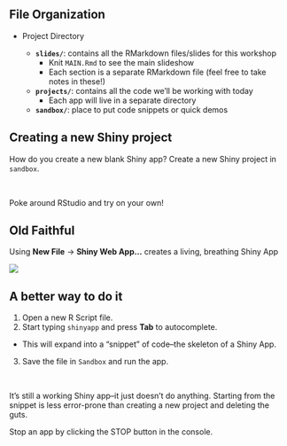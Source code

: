 ## File Organization

- Project Directory

  - **`slides/`**: contains all the RMarkdown files/slides for this workshop
    - Knit `MAIN.Rmd` to see the main slideshow
    - Each section is a separate RMarkdown file (feel free to take notes in these!)

  - **`projects/`**: contains all the code we'll be working with today
    - Each app will live in a separate directory

  - **`sandbox/`**: place to put code snippets or quick demos
  
## Creating a new Shiny project

How do you create a new blank Shiny app? Create a new Shiny project in `sandbox`.

<br>

Poke around RStudio and try on your own!

## Old Faithful

Using **New File** -> **Shiny Web App...** creates a living, breathing Shiny App

![](images/old-faithful.png)

## A better way to do it

1. Open a new R Script file.
2. Start typing `shinyapp` and press **Tab** to autocomplete.
  - This will expand into a "snippet" of code--the skeleton of a Shiny App.
3. Save the file in `Sandbox` and run the app.

<br>

It's still a working Shiny app--it just doesn't do anything. Starting from the snippet is less error-prone than creating a new project and deleting the guts.

Stop an app by clicking the STOP button in the console.